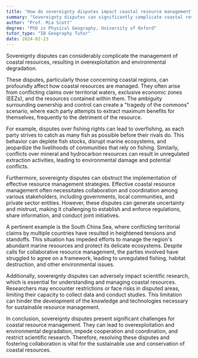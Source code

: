 ```yaml
---
title: "How do sovereignty disputes impact coastal resource management?"
summary: "Sovereignty disputes can significantly complicate coastal resource management, leading to overexploitation and environmental degradation."
author: "Prof. Mia Scott"
degree: "PhD in Physical Geography, University of Oxford"
tutor_type: "IB Geography Tutor"
date: 2024-02-23
---
```


Sovereignty disputes can considerably complicate the management of coastal resources, resulting in overexploitation and environmental degradation.

These disputes, particularly those concerning coastal regions, can profoundly affect how coastal resources are managed. They often arise from conflicting claims over territorial waters, exclusive economic zones (EEZs), and the resources contained within them. The ambiguity surrounding ownership and control can create a "tragedy of the commons" scenario, where each party attempts to extract maximum benefits for themselves, frequently to the detriment of the resource.

For example, disputes over fishing rights can lead to overfishing, as each party strives to catch as many fish as possible before their rivals do. This behavior can deplete fish stocks, disrupt marine ecosystems, and jeopardize the livelihoods of communities that rely on fishing. Similarly, conflicts over mineral and hydrocarbon resources can result in unregulated extraction activities, leading to environmental damage and potential conflicts.

Furthermore, sovereignty disputes can obstruct the implementation of effective resource management strategies. Effective coastal resource management often necessitates collaboration and coordination among various stakeholders, including governments, local communities, and private sector entities. However, these disputes can generate uncertainty and mistrust, making it challenging to establish and enforce regulations, share information, and conduct joint initiatives.

A pertinent example is the South China Sea, where conflicting territorial claims by multiple countries have resulted in heightened tensions and standoffs. This situation has impeded efforts to manage the region's abundant marine resources and protect its delicate ecosystems. Despite calls for collaborative resource management, the parties involved have struggled to agree on a framework, leading to unregulated fishing, habitat destruction, and other environmental issues.

Additionally, sovereignty disputes can adversely impact scientific research, which is essential for understanding and managing coastal resources. Researchers may encounter restrictions or face risks in disputed areas, limiting their capacity to collect data and conduct studies. This limitation can hinder the development of the knowledge and technologies necessary for sustainable resource management.

In conclusion, sovereignty disputes present significant challenges for coastal resource management. They can lead to overexploitation and environmental degradation, impede cooperation and coordination, and restrict scientific research. Therefore, resolving these disputes and fostering collaboration is vital for the sustainable use and conservation of coastal resources.
    